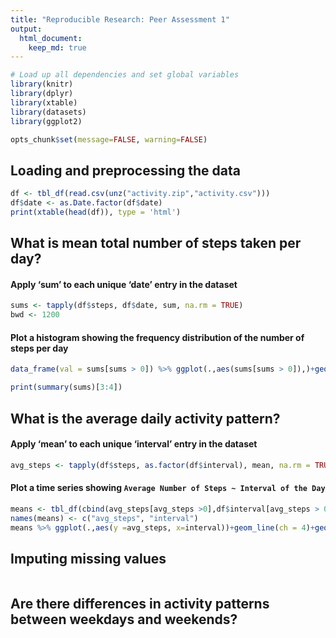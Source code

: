 ```yaml
---
title: "Reproducible Research: Peer Assessment 1"
output: 
  html_document:
    keep_md: true
---
```


```r
# Load up all dependencies and set global variables
library(knitr)
library(dplyr)
library(xtable)
library(datasets)
library(ggplot2)

opts_chunk$set(message=FALSE, warning=FALSE)
```
## Loading and preprocessing the data

```r
df <- tbl_df(read.csv(unz("activity.zip","activity.csv")))
df$date <- as.Date.factor(df$date)
print(xtable(head(df)), type = 'html')
```

## What is mean total number of steps taken per day?
#### Apply 'sum' to each unique 'date' entry in the dataset
```r
sums <- tapply(df$steps, df$date, sum, na.rm = TRUE)
bwd <- 1200
```
#### Plot a histogram showing the frequency distribution of the number of steps per day
```r
data_frame(val = sums[sums > 0]) %>% ggplot(.,aes(sums[sums > 0]),)+geom_histogram(binwidth = bwd)+ geom_density(aes(y = bwd*..count..), linetype = "dashed")+xlab("Number of Steps per day")+geom_vline(xintercept = mean(sums), linetype = "dashed", col = "red")+geom_vline(xintercept = median(sums), linetype = "dashed", col = "blue")

print(summary(sums)[3:4])
```
## What is the average daily activity pattern?
#### Apply 'mean' to each unique 'interval' entry in the dataset
```r
avg_steps <- tapply(df$steps, as.factor(df$interval), mean, na.rm = TRUE)
```
#### Plot a time series showing ```Average Number of Steps ~ Interval of the Day```
```r
means <- tbl_df(cbind(avg_steps[avg_steps >0],df$interval[avg_steps > 0]))
names(means) <- c("avg_steps", "interval")
means %>% ggplot(.,aes(y =avg_steps, x=interval))+geom_line(ch = 4)+geom_smooth(col = "red", linetype = "dashed")
```

## Imputing missing values
```r

```
## Are there differences in activity patterns between weekdays and weekends?
